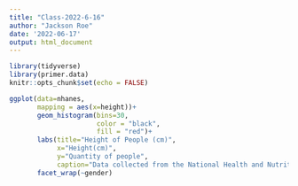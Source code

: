 ```yaml
---
title: "Class-2022-6-16"
author: "Jackson Roe"
date: '2022-06-17'
output: html_document
---
```


```r
library(tidyverse)
library(primer.data)
knitr::opts_chunk$set(echo = FALSE)
```


```r

ggplot(data=nhanes, 
       mapping = aes(x=height))+
       geom_histogram(bins=30,
                      color = "black",
                      fill = "red")+
       labs(title="Height of People (cm)",
            x="Height(cm)",
            y="Quantity of people",
            caption="Data collected from the National Health and Nutrition Examination Survey")+
       facet_wrap(~gender)
```
